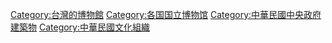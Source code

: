 {{Commons_category}}

[[Category:台灣的博物館|Category:台灣的博物館]]
[[Category:各国国立博物馆|Category:各国国立博物馆]]
[[Category:中華民國中央政府建築物|Category:中華民國中央政府建築物]]
[[Category:中華民國文化組織|Category:中華民國文化組織]]